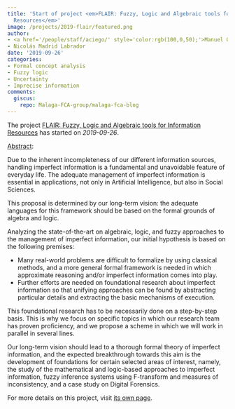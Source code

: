 ```yaml
---
title: 'Start of project <em>FLAIR: Fuzzy, Logic and Algebraic tools for Information
  Resources</em>'
image: /projects/2019-flair/featured.png
author:
- <a href='/people/staff/aciego/' style='color:rgb(100,0,50);'>Manuel Ojeda Aciego</a>
- Nicolás Madrid Labrador
date: '2019-09-26'
categories:
- Formal concept analysis
- Fuzzy logic
- Uncertainty
- Imprecise information
comments:
  giscus:
    repo: Malaga-FCA-group/malaga-fca-blog
---
```


The project <u>FLAIR: Fuzzy, Logic and Algebraic tools for Information Resources</u> has started on <em>2019-09-26</em>.

<u>Abstract</u>:


Due to the inherent incompleteness of our different information sources, handling imperfect information is a fundamental and unavoidable feature of everyday life. The adequate management of imperfect information is essential in applications, not only in Artificial Intelligence, but also in Social Sciences.

This proposal is determined by our long-term vision: the adequate languages for this framework should be based on the formal grounds of algebra and logic.

Analyzing the state-of-the-art on algebraic, logic, and fuzzy approaches to the management of imperfect information, our initial hypothesis is based on the following premises:

- Many real-world problems are difficult to formalize by using classical methods, and a more general formal framework is needed in which approximate reasoning and/or imperfect information comes into play.
- Further efforts are needed on foundational research about imperfect information so that unifying approaches can be found by abstracting particular details and extracting the basic mechanisms of execution.

This foundational research has to be necessarily done on a step-by-step basis. This is why we focus on specific topics in which our research team has proven proficiency, and we propose a scheme in which we will work in parallel in several lines.

Our long-term vision should lead to a thorough formal theory of imperfect information, and the expected breakthrough towards this aim is the development of foundations for certain selected areas of interest, namely, the study of the mathematical and logic-based approaches to imperfect information, fuzzy inference systems using F-transform and measures of inconsistency, and a case study on Digital Forensics.


For more details on this project, visit <a href='/projects/2019-flair'>its own page</a>.

